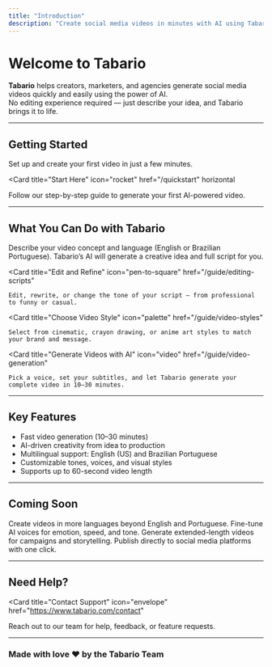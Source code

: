 ```yaml
---
title: "Introduction"
description: "Create social media videos in minutes with AI using Tabario."
---
```


# Welcome to Tabario

**Tabario** helps creators, marketers, and agencies generate social media videos quickly and easily using the power of AI.  
No editing experience required — just describe your idea, and Tabario brings it to life.

---

## Getting Started

Set up and create your first video in just a few minutes.

<Card
  title="Start Here"
  icon="rocket"
  href="/quickstart"
  horizontal
>
  Follow our step-by-step guide to generate your first AI-powered video.
</Card>

---

## What You Can Do with Tabario

<Columns cols={2}>
  <Card
    title="Generate Video Ideas"
    icon="lightbulb"
    href="/guide/idea-generation"
  >
    Describe your video concept and language (English or Brazilian Portuguese). Tabario’s AI will generate a creative idea and full script for you.
  </Card>

  <Card
    title="Edit and Refine"
    icon="pen-to-square"
    href="/guide/editing-scripts"
  >
    Edit, rewrite, or change the tone of your script — from professional to funny or casual.
  </Card>

  <Card
    title="Choose Video Style"
    icon="palette"
    href="/guide/video-styles"
  >
    Select from cinematic, crayon drawing, or anime art styles to match your brand and message.
  </Card>

  <Card
    title="Generate Videos with AI"
    icon="video"
    href="/guide/video-generation"
  >
    Pick a voice, set your subtitles, and let Tabario generate your complete video in 10–30 minutes.
  </Card>
</Columns>

---

## Key Features

- Fast video generation (10–30 minutes)  
- AI-driven creativity from idea to production  
- Multilingual support: English (US) and Brazilian Portuguese  
- Customizable tones, voices, and visual styles  
- Supports up to 60-second video length  

---

## Coming Soon

<Columns cols={2}>
  <Card
    title="More Languages"
    icon="globe"
  >
    Create videos in more languages beyond English and Portuguese.
  </Card>
  <Card
    title="Advanced Voice Controls"
    icon="waveform"
  >
    Fine-tune AI voices for emotion, speed, and tone.
  </Card>
  <Card
    title="Longer Video Durations"
    icon="film"
  >
    Generate extended-length videos for campaigns and storytelling.
  </Card>
  <Card
    title="Social Media Integrations"
    icon="share-nodes"
  >
    Publish directly to social media platforms with one click.
  </Card>
</Columns>

---

## Need Help?

<Card
  title="Contact Support"
  icon="envelope"
  href="https://www.tabario.com/contact"
>
  Reach out to our team for help, feedback, or feature requests.
</Card>

---

### Made with love ❤️ by the Tabario Team
